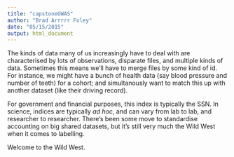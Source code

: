```yaml
---
title: "capstoneGWAS"
author: "Brad Arrrrr Foley"
date: "05/15/2015"
output: html_document
---
```


The kinds of data many of us increasingly have to deal with are characterised by lots of observations, disparate files, and multiple kinds of data. Sometimes this means we'll have to merge files by some kind of id. For instance, we might have a bunch of health data (say blood pressure and number of teeth) for a cohort; and simultanously want to match this up with another dataset (like their driving record).  

For government and financial purposes, this index is typically the SSN. In science, indices are typically *ad hoc*, and can vary from lab to lab, and researcher to researcher. There's been some move to standardise accounting on big shared datasets, but it's still very much the Wild West when it comes to labelling.  

Welcome to the Wild West.


